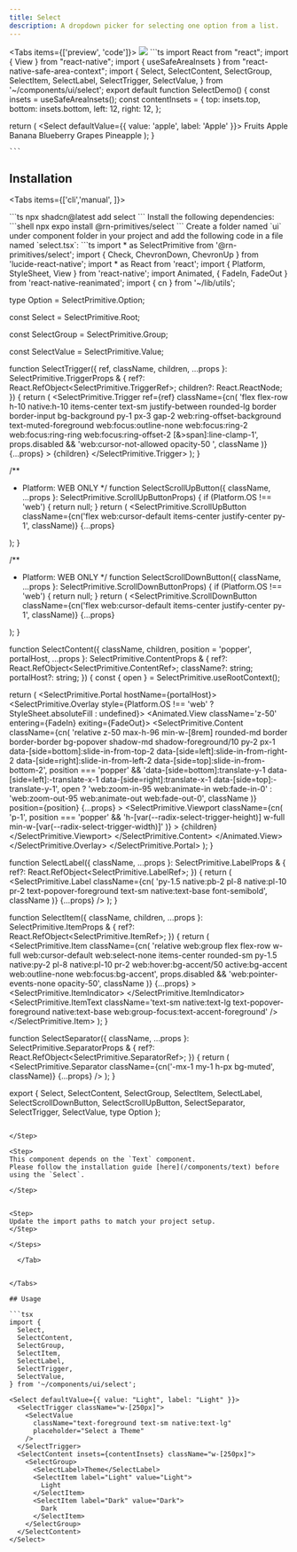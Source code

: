 ```yaml
---
title: Select
description: A dropdown picker for selecting one option from a list.
---
```





<Tabs items={['preview', 'code']}>
  <Tab value="preview">
    ![](./preview/select.png)
  </Tab>
  <Tab value="code">
    ```ts
    import React from "react";
import { View } from "react-native";
import { useSafeAreaInsets } from "react-native-safe-area-context";
import {
  Select,
  SelectContent,
  SelectGroup,
  SelectItem,
  SelectLabel,
  SelectTrigger,
  SelectValue,
} from '~/components/ui/select';
export default function SelectDemo() {
  const insets = useSafeAreaInsets();
  const contentInsets = {
    top: insets.top,
    bottom: insets.bottom,
    left: 12,
    right: 12,
  };

  return (
    <View className="flex-1   gap-6 justify-center items-center bg-background p-5">
     <Select defaultValue={{ value: 'apple', label: 'Apple' }}>
      <SelectTrigger className='w-[250px]'>
        <SelectValue
          className='text-foreground text-sm native:text-lg'
          placeholder='Select a fruit'
        />
      </SelectTrigger>
      <SelectContent insets={contentInsets} className='w-[250px]'>
        <SelectGroup>
          <SelectLabel>Fruits</SelectLabel>
          <SelectItem label='Apple' value='apple'>
            Apple
          </SelectItem>
          <SelectItem label='Banana' value='banana'>
            Banana
          </SelectItem>
          <SelectItem label='Blueberry' value='blueberry'>
            Blueberry
          </SelectItem>
          <SelectItem label='Grapes' value='grapes'>
            Grapes
          </SelectItem>
          <SelectItem label='Pineapple' value='pineapple'>
            Pineapple
          </SelectItem>
        </SelectGroup>
      </SelectContent>
    </Select>
    </View>
  );
}

    ```
  </Tab>
</Tabs>




## Installation

<Tabs items={['cli','manual', ]}>
 
  <Tab value="cli">
  ```ts
npx shadcn@latest add select
```
  </Tab>
  <Tab value="manual">
   
<Steps>



<Step>
Install the following dependencies:
```shell
npx expo install @rn-primitives/select
```


</Step>
<Step>
Create a folder named `ui` under component folder in your project and add the following code in a file named `select.tsx`:
```ts
import * as SelectPrimitive from '@rn-primitives/select';
import { Check, ChevronDown, ChevronUp } from 'lucide-react-native';
import * as React from 'react';
import { Platform, StyleSheet, View } from 'react-native';
import Animated, { FadeIn, FadeOut } from 'react-native-reanimated';
import { cn } from '~/lib/utils';

type Option = SelectPrimitive.Option;

const Select = SelectPrimitive.Root;

const SelectGroup = SelectPrimitive.Group;

const SelectValue = SelectPrimitive.Value;

function SelectTrigger({
  ref,
  className,
  children,
  ...props
}: SelectPrimitive.TriggerProps & {
  ref?: React.RefObject<SelectPrimitive.TriggerRef>;
  children?: React.ReactNode;
}) {
  return (
    <SelectPrimitive.Trigger
      ref={ref}
      className={cn(
        'flex flex-row h-10 native:h-10 items-center text-sm justify-between rounded-lg border border-input bg-background py-1 px-3 gap-2 web:ring-offset-background text-muted-foreground web:focus:outline-none web:focus:ring-2 web:focus:ring-ring web:focus:ring-offset-2 [&>span]:line-clamp-1',
        props.disabled && 'web:cursor-not-allowed opacity-50 ',
        className
      )}
      {...props}
    >
      {children}
      <ChevronDown size={18} aria-hidden={true} className='text-muted-foreground' />
    </SelectPrimitive.Trigger>
  );
}

/**
 * Platform: WEB ONLY
 */
function SelectScrollUpButton({ className, ...props }: SelectPrimitive.ScrollUpButtonProps) {
  if (Platform.OS !== 'web') {
    return null;
  }
  return (
    <SelectPrimitive.ScrollUpButton
      className={cn('flex web:cursor-default items-center justify-center py-1', className)}
      {...props}
    >
      <ChevronUp size={14} className='text-foreground' />
    </SelectPrimitive.ScrollUpButton>
  );
}

/**
 * Platform: WEB ONLY
 */
function SelectScrollDownButton({ className, ...props }: SelectPrimitive.ScrollDownButtonProps) {
  if (Platform.OS !== 'web') {
    return null;
  }
  return (
    <SelectPrimitive.ScrollDownButton
      className={cn('flex web:cursor-default items-center justify-center py-1', className)}
      {...props}
    >
      <ChevronDown size={14} className='text-foreground' />
    </SelectPrimitive.ScrollDownButton>
  );
}

function SelectContent({
  className,
  children,
  position = 'popper',
  portalHost,
  ...props
}: SelectPrimitive.ContentProps & {
  ref?: React.RefObject<SelectPrimitive.ContentRef>;
  className?: string;
  portalHost?: string;
}) {
  const { open } = SelectPrimitive.useRootContext();

  return (
    <SelectPrimitive.Portal hostName={portalHost}>
      <SelectPrimitive.Overlay style={Platform.OS !== 'web' ? StyleSheet.absoluteFill : undefined}>
        <Animated.View className='z-50' entering={FadeIn} exiting={FadeOut}>
          <SelectPrimitive.Content
            className={cn(
              'relative z-50 max-h-96 min-w-[8rem] rounded-md border border-border bg-popover shadow-md shadow-foreground/10 py-2 px-1 data-[side=bottom]:slide-in-from-top-2 data-[side=left]:slide-in-from-right-2 data-[side=right]:slide-in-from-left-2 data-[side=top]:slide-in-from-bottom-2',
              position === 'popper' &&
                'data-[side=bottom]:translate-y-1 data-[side=left]:-translate-x-1 data-[side=right]:translate-x-1 data-[side=top]:-translate-y-1',
              open
                ? 'web:zoom-in-95 web:animate-in web:fade-in-0'
                : 'web:zoom-out-95 web:animate-out web:fade-out-0',
              className
            )}
            position={position}
            {...props}
          >
            <SelectScrollUpButton />
            <SelectPrimitive.Viewport
              className={cn(
                'p-1',
                position === 'popper' &&
                  'h-[var(--radix-select-trigger-height)] w-full min-w-[var(--radix-select-trigger-width)]'
              )}
            >
              {children}
            </SelectPrimitive.Viewport>
            <SelectScrollDownButton />
          </SelectPrimitive.Content>
        </Animated.View>
      </SelectPrimitive.Overlay>
    </SelectPrimitive.Portal>
  );
}

function SelectLabel({
  className,
  ...props
}: SelectPrimitive.LabelProps & {
  ref?: React.RefObject<SelectPrimitive.LabelRef>;
}) {
  return (
    <SelectPrimitive.Label
      className={cn(
        'py-1.5 native:pb-2 pl-8 native:pl-10 pr-2 text-popover-foreground text-sm native:text-base font-semibold',
        className
      )}
      {...props}
    />
  );
}

function SelectItem({
  className,
  children,
  ...props
}: SelectPrimitive.ItemProps & {
  ref?: React.RefObject<SelectPrimitive.ItemRef>;
}) {
  return (
    <SelectPrimitive.Item
      className={cn(
        'relative web:group flex flex-row w-full web:cursor-default web:select-none items-center rounded-sm py-1.5 native:py-2 pl-8 native:pl-10 pr-2 web:hover:bg-accent/50 active:bg-accent web:outline-none web:focus:bg-accent',
        props.disabled && 'web:pointer-events-none opacity-50',
        className
      )}
      {...props}
    >
      <View className='absolute left-2 native:left-3.5 flex h-3.5 native:pt-px w-3.5 items-center justify-center'>
        <SelectPrimitive.ItemIndicator>
          <Check size={16} strokeWidth={3} className='text-popover-foreground' />
        </SelectPrimitive.ItemIndicator>
      </View>
      <SelectPrimitive.ItemText className='text-sm native:text-lg text-popover-foreground native:text-base web:group-focus:text-accent-foreground' />
    </SelectPrimitive.Item>
  );
}

function SelectSeparator({
  className,
  ...props
}: SelectPrimitive.SeparatorProps & {
  ref?: React.RefObject<SelectPrimitive.SeparatorRef>;
}) {
  return (
    <SelectPrimitive.Separator className={cn('-mx-1 my-1 h-px bg-muted', className)} {...props} />
  );
}

export {
  Select,
  SelectContent,
  SelectGroup,
  SelectItem,
  SelectLabel,
  SelectScrollDownButton,
  SelectScrollUpButton,
  SelectSeparator,
  SelectTrigger,
  SelectValue,
  type Option
};


```

</Step>

<Step>
This component depends on the `Text` component.
Please follow the installation guide [here](/components/text) before using the `Select`.

</Step>


<Step>
Update the import paths to match your project setup.
</Step>

</Steps>
  
  </Tab>


</Tabs>

## Usage

```tsx
import {
  Select,
  SelectContent,
  SelectGroup,
  SelectItem,
  SelectLabel,
  SelectTrigger,
  SelectValue,
} from '~/components/ui/select';
```
```tsx
<Select defaultValue={{ value: "Light", label: "Light" }}>
  <SelectTrigger className="w-[250px]">
    <SelectValue
      className="text-foreground text-sm native:text-lg"
      placeholder="Select a Theme"
    />
  </SelectTrigger>
  <SelectContent insets={contentInsets} className="w-[250px]">
    <SelectGroup>
      <SelectLabel>Theme</SelectLabel>
      <SelectItem label="Light" value="Light">
        Light
      </SelectItem>
      <SelectItem label="Dark" value="Dark">
        Dark
      </SelectItem>
    </SelectGroup>
  </SelectContent>
</Select>
```

